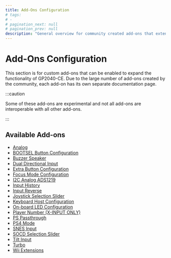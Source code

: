 ```yaml
---
title: Add-Ons Configuration
# tags:
# -
# pagination_next: null
# pagination_prev: null
description: "General overview for community created add-ons that extend functionality on the GP2040-CE feature set"
---
```


# Add-Ons Configuration

This section is for custom add-ons that can be enabled to expand the functionality of GP2040-CE. Due to the large number of add-ons created by the community, each add-on has its own separate documentation page.

:::caution

Some of these add-ons are experimental and not all add-ons are interoperable with all other add-ons.

:::

## Available Add-ons

- [Analog](../../add-ons/analog.mdx)
- [BOOTSEL Button Configuration](../../add-ons/bootsel-button.mdx)
- [Buzzer Speaker](../../add-ons/buzzer-speaker.mdx)
- [Dual Directional Input](../../add-ons/dual-direction-input.mdx)
- [Extra Button Configuration](../../add-ons/extra-button.mdx)
- [Focus Mode Configuration](../../add-ons/focus-mode.mdx)
- [I2C Analog ADS1219](../../add-ons/i2c-analog-ads1219.mdx)
- [Input History](../../add-ons/input-history.mdx)
- [Input Reverse](../../add-ons/input-reverse.mdx)
- [Joystick Selection Slider](../../add-ons/joystick-selection-slider.mdx)
- [Keyboard Host Configuration](../../add-ons/keyboard-host.mdx)
- [On-board LED Configuration](../../add-ons/on-board-led.mdx)
- [Player Number (X-INPUT ONLY)](../../add-ons/player-number.mdx)
- [PS Passthrough](../../add-ons/ps-passthrough.mdx)
- [PS4 Mode](../../add-ons/ps4-mode.mdx)
- [SNES Input](../../add-ons/snes-input.mdx)
- [SOCD Selection Slider](../../add-ons/socd-selection-slider.mdx)
- [Tilt Input](../../add-ons/tilt-input.mdx)
- [Turbo](../../add-ons/turbo.mdx)
- [Wii Extensions](../../add-ons/wii-extensions.mdx)
